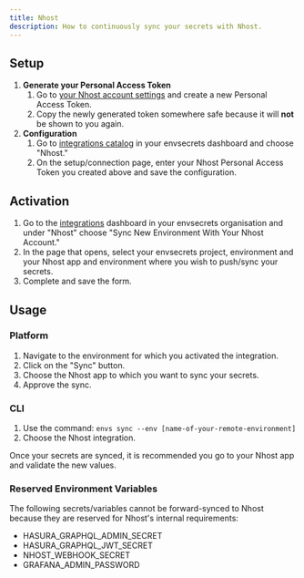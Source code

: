 ```yaml
---
title: Nhost
description: How to continuously sync your secrets with Nhost.
---
```


## Setup

1. **Generate your Personal Access Token**
   1. Go to [your Nhost account settings](https://app.nhost.io/account) and create a new Personal Access Token.
   2. Copy the newly generated token somewhere safe because it will **not** be shown to you again.
2. **Configuration**
   1. Go to [integrations catalog](https://app.envsecrets.com/integrations/catalog) in your envsecrets dashboard and choose "Nhost."
   2. On the setup/connection page, enter your Nhost Personal Access Token you created above and save the configuration.

## Activation

1. Go to the [integrations](https://app.envsecrets.com/integrations) dashboard in your envsecrets organisation and under "Nhost" choose "Sync New Environment With Your Nhost Account."
1. In the page that opens, select your envsecrets project, environment and your Nhost app and environment where you wish to push/sync your secrets.
1. Complete and save the form.

## Usage

### Platform

1. Navigate to the environment for which you activated the integration.
1. Click on the "Sync" button.
1. Choose the Nhost app to which you want to sync your secrets.
1. Approve the sync.

### CLI

1. Use the command: `envs sync --env [name-of-your-remote-environment]`
1. Choose the Nhost integration.

<Tip>

Once your secrets are synced, it is recommended you go to your Nhost app and validate the new values.

</Tip>

### Reserved Environment Variables

The following secrets/variables cannot be forward-synced to Nhost because they are reserved for Nhost's internal requirements:

- HASURA_GRAPHQL_ADMIN_SECRET
- HASURA_GRAPHQL_JWT_SECRET
- NHOST_WEBHOOK_SECRET
- GRAFANA_ADMIN_PASSWORD